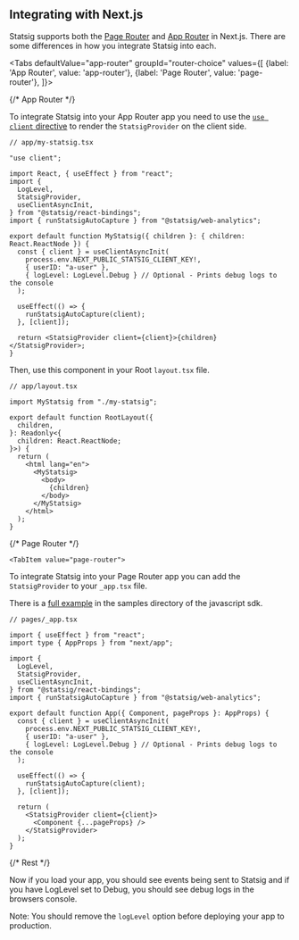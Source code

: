 
## Integrating with Next.js

Statsig supports both the [Page Router](https://nextjs.org/docs/pages) and [App Router](https://nextjs.org/docs/app) in Next.js. 
There are some differences in how you integrate Statsig into each.

<Tabs
  defaultValue="app-router"
  groupId="router-choice"
  values={[
    {label: 'App Router', value: 'app-router'},
    {label: 'Page Router', value: 'page-router'},
  ]}>




{/* App Router */}


  <TabItem value="app-router">

To integrate Statsig into your App Router app you need to use the 
[`use client` directive](https://nextjs.org/docs/app/building-your-application/rendering/client-components) 
to render the `StatsigProvider` on the client side.

```tsx
// app/my-statsig.tsx

"use client";

import React, { useEffect } from "react";
import {
  LogLevel,
  StatsigProvider,
  useClientAsyncInit,
} from "@statsig/react-bindings";
import { runStatsigAutoCapture } from "@statsig/web-analytics";

export default function MyStatsig({ children }: { children: React.ReactNode }) {
  const { client } = useClientAsyncInit(
    process.env.NEXT_PUBLIC_STATSIG_CLIENT_KEY!,
    { userID: "a-user" },
    { logLevel: LogLevel.Debug } // Optional - Prints debug logs to the console
  );

  useEffect(() => {
    runStatsigAutoCapture(client);
  }, [client]);

  return <StatsigProvider client={client}>{children}</StatsigProvider>;
}
```

Then, use this component in your Root `layout.tsx` file.

```tsx
// app/layout.tsx

import MyStatsig from "./my-statsig";

export default function RootLayout({
  children,
}: Readonly<{
  children: React.ReactNode;
}>) {
  return (
    <html lang="en">
      <MyStatsig>
        <body>
          {children}
        </body>
      </MyStatsig>
    </html>
  );
}
```


  </TabItem>









{/* Page Router */}

    <TabItem value="page-router">
To integrate Statsig into your Page Router app you can add the `StatsigProvider` to your `_app.tsx` file.

There is a [full example](https://github.com/statsig-io/private-js-client-monorepo/tree/main/samples/next-js-pages-router-sample) in the samples directory of the javascript sdk.

```tsx
// pages/_app.tsx

import { useEffect } from "react";
import type { AppProps } from "next/app";

import {
  LogLevel,
  StatsigProvider,
  useClientAsyncInit,
} from "@statsig/react-bindings";
import { runStatsigAutoCapture } from "@statsig/web-analytics";

export default function App({ Component, pageProps }: AppProps) {
  const { client } = useClientAsyncInit(
    process.env.NEXT_PUBLIC_STATSIG_CLIENT_KEY!,
    { userID: "a-user" },
    { logLevel: LogLevel.Debug } // Optional - Prints debug logs to the console
  );

  useEffect(() => {
    runStatsigAutoCapture(client);
  }, [client]);

  return (
    <StatsigProvider client={client}>
      <Component {...pageProps} />
    </StatsigProvider>
  );
}
```

  </TabItem>
</Tabs>




{/* Rest */}


Now if you load your app, you should see events being sent to Statsig and if you have LogLevel set to Debug, you should see debug logs in the browsers console.

Note: You should remove the `logLevel` option before deploying your app to production.
